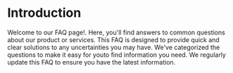 
# Introduction

Welcome to our FAQ page!. Here, you'll find answers to common questions about our product or services. This FAQ is designed to provide quick and clear solutions to any uncertainties you may have. We've categorized the questions to make it easy for youto find information you need. We regularly update this FAQ to ensure you have the latest information.  



